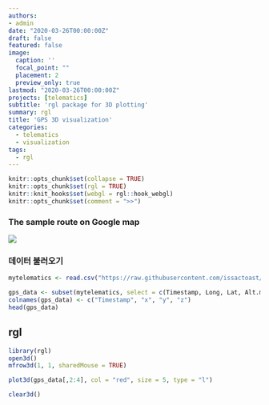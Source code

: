 ```yaml
---
authors:
- admin
date: "2020-03-26T00:00:00Z"
draft: false
featured: false
image:
  caption: ''
  focal_point: ""
  placement: 2
  preview_only: true
lastmod: "2020-03-26T00:00:00Z"
projects: [telematics]
subtitle: 'rgl package for 3D plotting'
summary: rgl
title: 'GPS 3D visualization'
categories:
  - telematics
  - visualization
tags:
  - rgl
---
```


```r
knitr::opts_chunk$set(collapse = TRUE)
knitr::opts_chunk$set(rgl = TRUE)
knitr::knit_hooks$set(webgl = rgl::hook_webgl)
knitr::opts_chunk$set(comment = ">>")
```

### The sample route on Google map



![](https://www.theissaclee.com/en/post/gpsvisulization/myanimation.gif)



### 데이터 불러오기



```r
mytelematics <- read.csv("https://raw.githubusercontent.com/issactoast/theissacleedotcom/master/static/data/sampletrip.csv", header = TRUE, fill = TRUE)

gps_data <- subset(mytelematics, select = c(Timestamp, Long, Lat, Alt.m.))
colnames(gps_data) <- c("Timestamp", "x", "y", "z")
head(gps_data)
```



## rgl 



```r
library(rgl)
open3d()
mfrow3d(1, 1, sharedMouse = TRUE)
```



```r
plot3d(gps_data[,2:4], col = "red", size = 5, type = "l")
```


```r
clear3d()
```

